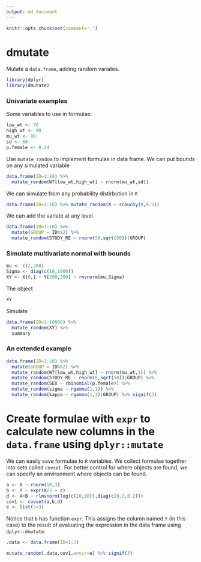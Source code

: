 ```yaml
---
output: md_document
---
```


```r
knitr::opts_chunk$set(comment='.')
```



# dmutate
Mutate a `data.frame`, adding random variates.

```r
library(dplyr)
library(dmutate)
```


### Univariate examples

Some variables to use in formulae:
```r
low_wt <- 70
high_wt <- 90
mu_wt <- 80
sd <- 60
p.female <- 0.24
```

Use `mutate_random` to implement formulae in data frame.  We can put bounds on any simulated variable
```r
data.frame(ID=1:10) %>% 
  mutate_random(WT[low_wt,high_wt] ~ rnorm(mu_wt,sd))
```

We can simulate from any probability distirbution in `R`
```r
data.frame(ID=1:10) %>% mutate_random(X ~ rcauchy(0,0.5))
```

We can add the variate at any level
```r
data.frame(ID=1:10) %>%
  mutate(GROUP = ID%%2) %>%
  mutate_random(STUDY_RE ~ rnorm(50,sqrt(50))|GROUP)
```

### Simulate multivariate normal with bounds
```r
mu <- c(2,200)
Sigma <- diag(c(10,1000))
XY <- X[0,] + Y[200,300] ~ rmvnorm(mu,Sigma)
```
The object
```r
XY
```


Simulate
```r
data.frame(ID=1:10000) %>%
  mutate_random(XY) %>% 
  summary
```



### An extended example
```r
data.frame(ID=1:10) %>%
  mutate(GROUP = ID%%2) %>%
  mutate_random(WT[low_wt,high_wt] ~ rnorm(mu_wt,1)) %>%
  mutate_random(STUDY_RE ~ rnorm(0,sqrt(50))|GROUP) %>%
  mutate_random(SEX ~ rbinomial(p.female)) %>%
  mutate_random(sigma ~ rgamma(1,1)) %>%
  mutate_random(kappa ~ rgamma(1,1)|GROUP) %>% signif(3)

```


# Create formulae with `expr` to calculate new columns in the `data.frame` using `dplyr::mutate`

We can easily save formulae to `R` variables.  We collect formulae together into sets called `covset`.  For better control for 
where objects are found, we can specify an environment where objects can be found.



```r
a <- X ~ rnorm(50,3)
b <- Y ~ expr(X/2 + c)
d <- A+B ~ rlmvnorm(log(c(20,80)),diag(c(0.2,0.2)))
cov1 <- covset(a,b,d)
e <- list(c=3)
```

Notice that `b` has function `expr`.  This assigns the column named `Y` (in this case) to the result of evaluating the 
expression in the data frame using `dplyr::dmutate`.

```r
.data <- data.frame(ID=1:3)

mutate_random(.data,cov1,envir=e) %>% signif(3)
```






